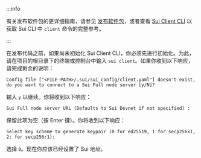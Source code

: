 :::info 

有关发布软件包的更详细指南，请参见 [发布软件包](/guides/developer/first-app/publish.mdx)，或者查看 [Sui Client CLI](/references/cli/client.mdx) 以获取 Sui CLI 中 `client` 命令的完整参考。

:::

在发布代码之前，如果尚未初始化 Sui Client CLI，你必须先进行初始化。为此，请在项目的根目录下的终端或控制台中输入 `sui client`。如果你收到以下响应，请完成剩余的说明：

```
Config file ["<FILE-PATH>/.sui/sui_config/client.yaml"] doesn't exist, do you want to connect to a Sui Full node server [y/N]?
```

输入 `y` 以继续。你将收到以下响应：

```
Sui Full node server URL (Defaults to Sui Devnet if not specified) :
```

保留此项为空（按 Enter 键）。你将收到以下响应：

```
Select key scheme to generate keypair (0 for ed25519, 1 for secp256k1, 2: for secp256r1):
```

选择 `0`。现在你应该已经设置了 Sui 地址。
